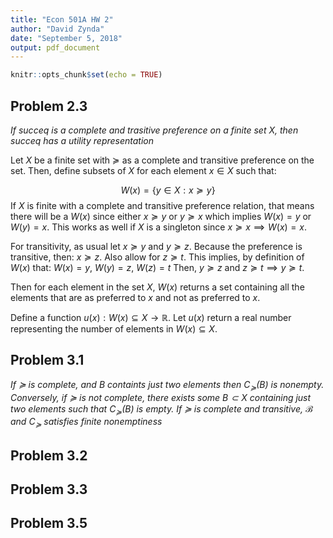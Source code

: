 ---
title: "Econ 501A HW 2"
author: "David Zynda"
date: "September 5, 2018"
output: pdf_document
---

```{r setup, include=FALSE}
knitr::opts_chunk$set(echo = TRUE)
```


## Problem 2.3

_If $succeq$ is a complete and trasitive preference on a finite set $X$, then $succeq$ has a utility representation_



Let $X$ be a finite set with $\succeq$ as a complete and transitive preference on the set. Then, define subsets of $X$ for each element $x \in X$ such that:

$$W(x) = \{y \in X: x \succeq y\}$$
If $X$ is finite with a complete and transitive preference relation, that means there will be a $W(x)$ since either $x \succeq y$ or $y \succeq x$ which implies $W(x) = y$ or $W(y) = x$. This works as well if $X$ is a singleton since $x \succeq x \implies W(x) = x$. 

For transitivity, as usual let $x \succeq y$ and $y \succeq z$. Because the preference is transitive, then: $x \succeq z$. Also allow for $z \succeq t$. This implies, by definition of $W(x)$ that: $W(x) = y$, $W(y) = z$, $W(z) = t$ Then, $y \succeq z$ and $z \succeq t \implies y \succeq t$.


Then for each element in the set $X$, $W(x)$ returns a set containing all the elements that are as preferred to $x$ and not as preferred to $x$. 

Define a function $u(x): W(x) \subseteq X \rightarrow \mathbb{R}$. Let $u(x)$ return a real number representing the number of elements in $W(x) \subseteq X$. 





## Problem 3.1

_If $\succeq$ is complete, and $B$ containts just two elements then $C_\succeq(B)$ is nonempty. Conversely, if $\succeq$ is not complete, there exists some $B \subset X$ containing just two elements such that $C_\succeq(B)$ is empty. If $\succeq$ is complete and transitive, $\mathcal{B}$ and $C_{\succeq}$ satisfies finite nonemptiness_


## Problem 3.2



## Problem 3.3



## Problem 3.5